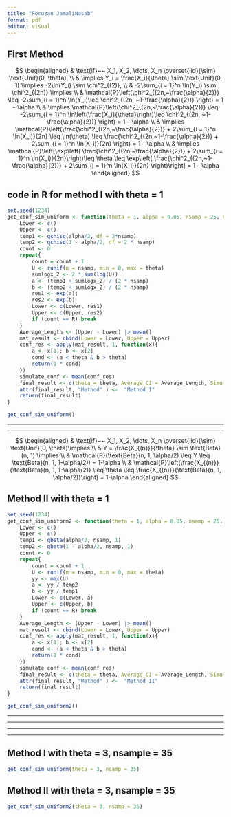 ```yaml
---
title: "Foruzan JamaliNasab"
format: pdf
editor: visual
---
```



## First Method 

$$
\begin{aligned}
& \text{if}~~ X_1, X_2, \dots, X_n \overset{iid}{\sim} \text{Unif}(0, \theta), \\
& \implies Y_i = \frac{X_i}{\theta} \sim \text{Unif}(0, 1)  \implies -2\ln(Y_i) \sim \chi^2_{(2)}, \\
& -2\sum_{i = 1}^n \ln(Y_i) \sim \chi^2_{(2n)} \implies \\
& \mathcal{P}\left(\chi^2_{(2n,~\frac{\alpha}{2})} \leq -2\sum_{i = 1}^n \ln(Y_i)\leq \chi^2_{(2n, ~1-\frac{\alpha}{2})}  \right) = 1 - \alpha \\
& \implies 
\mathcal{P}\left(\chi^2_{(2n,~\frac{\alpha}{2})} \leq -2\sum_{i = 1}^n \ln\left(\frac{X_i}{\theta}\right)\leq \chi^2_{(2n, ~1-\frac{\alpha}{2})}  \right) = 1 - \alpha \\
& \implies \mathcal{P}\left(\frac{\chi^2_{(2n,~\frac{\alpha}{2})} + 2\sum_{i = 1}^n \ln(X_i)}{2n} \leq \ln(\theta) \leq 
\frac{\chi^2_{(2n,~1-\frac{\alpha}{2})} + 2\sum_{i = 1}^n \ln(X_i)}{2n}  \right) = 1 - \alpha \\
& \implies \mathcal{P}\left[\exp\left( \frac{\chi^2_{(2n,~\frac{\alpha}{2})} + 2\sum_{i = 1}^n \ln(X_i)}{2n}\right)\leq \theta \leq \exp\left( \frac{\chi^2_{(2n,~1-\frac{\alpha}{2})} + 2\sum_{i = 1}^n \ln(X_i)}{2n} \right)\right] = 1 - \alpha
\end{aligned}
$$



## code in R for method I with theta = 1

```r
set.seed(1234)
get_conf_sim_uniform <- function(theta = 1, alpha = 0.05, nsamp = 25, R = 10000) {
    Lower <- c()
    Upper <- c()
    temp1 <- qchisq(alpha/2, df = 2*nsamp)
    temp2 <- qchisq(1 - alpha/2, df = 2 * nsamp)
    count <- 0
    repeat{
        count = count + 1
        U <- runif(n = nsamp, min = 0, max = theta)
        sumlogx_2 <- 2 * sum(log(U))
        a <- (temp1 + sumlogx_2) / (2 * nsamp)
        b <- (temp2 + sumlogx_2) / (2 * nsamp)
        res1 <- exp(a); 
        res2 <- exp(b)
        Lower <- c(Lower, res1)
        Upper <- c(Upper, res2)
        if (count == R) break
    }
    Average_Length <- (Upper - Lower) |> mean()
    mat_result <- cbind(Lower = Lower, Upper = Upper)
    conf_res <- apply(mat_result, 1, function(x){
        a <- x[1]; b <- x[2]
        cond <- (a < theta & b > theta)
        return(1 * cond)
    })
    simulate_conf <- mean(conf_res)
    final_result <- c(theta = theta, Average_CI = Average_Length, Simulated_Conf = simulate_conf)
    attr(final_result, "Method" ) <-  "Method I" 
    return(final_result)
}

get_conf_sim_uniform()
```



***
***




$$
\begin{aligned}
& \text{if}~~ X_1, X_2, \dots, X_n \overset{iid}{\sim} \text{Unif}(0, \theta)\implies \\
& Y = \frac{X_{(n)}}{\theta} \sim \text{Beta}(n, 1) \implies \\
& \mathcal{P}(\text{Beta}(n, 1, \alpha/2) \leq Y \leq \text{Beta}(n, 1, 1-\alpha/2)) = 1-\alpha \\
& \mathcal{P}\left(\frac{X_{(n)}}{\text{Beta}(n, 1, 1-\alpha/2)} \leq \theta \leq \frac{X_{(n)}}{\text{Beta}(n, 1, \alpha/2)}\right) = 1-\alpha 
\end{aligned}
$$


## Method II with theta = 1
```r
set.seed(1234)
get_conf_sim_uniform2 <- function(theta = 1, alpha = 0.05, nsamp = 25, R = 10000) {
    Lower <- c()
    Upper <- c()
    temp1 <- qbeta(alpha/2, nsamp, 1)
    temp2 <- qbeta(1 - alpha/2, nsamp, 1)
    count <- 0
    repeat{
        count = count + 1
        U <- runif(n = nsamp, min = 0, max = theta)
        yy <- max(U)
        a <- yy / temp2
        b <- yy / temp1
        Lower <- c(Lower, a)
        Upper <- c(Upper, b)
        if (count == R) break
    }
    Average_Length <- (Upper - Lower) |> mean()
    mat_result <- cbind(Lower = Lower, Upper = Upper)
    conf_res <- apply(mat_result, 1, function(x){
        a <- x[1]; b <- x[2]
        cond <- (a < theta & b > theta)
        return(1 * cond)
    })
    simulate_conf <- mean(conf_res)
    final_result <- c(theta = theta, Average_CI = Average_Length, Simulated_Conf = simulate_conf)
    attr(final_result, "Method" ) <-  "Method II" 
    return(final_result)
}

get_conf_sim_uniform2()


```



***
***
***
***


## Method I with theta = 3, nsample = 35


```r

get_conf_sim_uniform(theta = 3, nsamp = 35)

```


## Method II with theta = 3, nsample = 35

```r

get_conf_sim_uniform2(theta = 3, nsamp = 35)
```